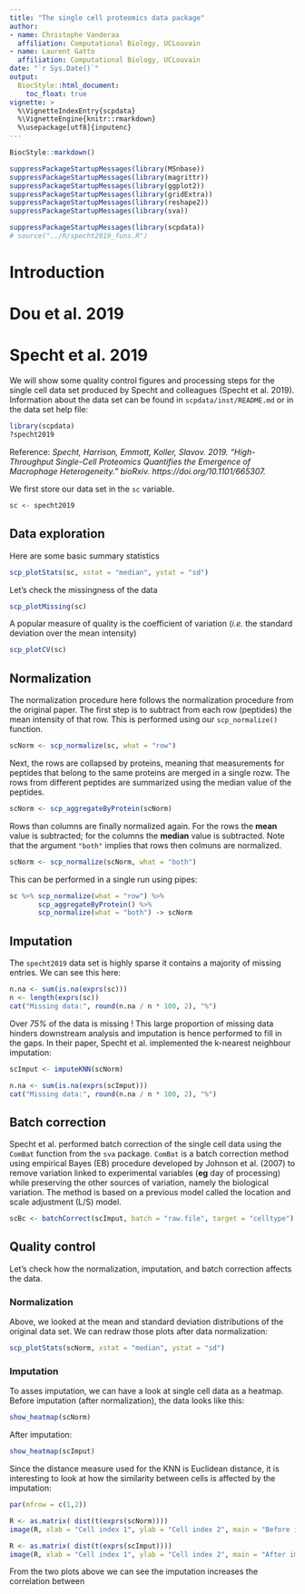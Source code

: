 ```yaml
--- 
title: "The single cell proteomics data package"
author:
- name: Christophe Vanderaa
  affiliation: Computational Biology, UCLouvain
- name: Laurent Gatto
  affiliation: Computational Biology, UCLouvain
date: "`r Sys.Date()`"
output:
  BiocStyle::html_document:
    toc_float: true
vignette: >
  %\VignetteIndexEntry{scpdata}
  %\VignetteEngine{knitr::rmarkdown}
  %\usepackage[utf8]{inputenc}
---
```


```r
BiocStyle::markdown()
```

```r
suppressPackageStartupMessages(library(MSnbase))
suppressPackageStartupMessages(library(magrittr))
suppressPackageStartupMessages(library(ggplot2))
suppressPackageStartupMessages(library(gridExtra))
suppressPackageStartupMessages(library(reshape2))
suppressPackageStartupMessages(library(sva))

suppressPackageStartupMessages(library(scpdata))
# source("../R/specht2019_funs.R")
```

# Introduction 



# Dou et al. 2019 




# Specht et al. 2019

We will show some quality control figures and processing steps for the single cell data set produced by Specht and colleagues (Specht et al. 2019). Information about the data set can be found in `scpdata/inst/README.md` or in the data set help file: 

```r
library(scpdata)
?specht2019
```

Reference: *Specht, Harrison, Emmott, Koller, Slavov. 2019. “High-Throughput Single-Cell Proteomics Quantifies the Emergence of Macrophage Heterogeneity.” bioRxiv. https://doi.org/10.1101/665307.*

We first store our data set in the `sc` variable. 

```r
sc <- specht2019
```


## Data exploration

Here are some basic summary statistics 

```r
scp_plotStats(sc, xstat = "median", ystat = "sd")
``` 

Let's check the missingness of the data 

```r
scp_plotMissing(sc)
```

A popular measure of quality is the coefficient of variation (*i.e.* the standard deviation over the mean intensity)

```r
scp_plotCV(sc)
```




## Normalization 

The normalization procedure here follows the normalization procedure from the original paper. The first step is to subtract from each row (peptides) the mean intensity of that row. This is performed using our `scp_normalize()` function.

```r
scNorm <- scp_normalize(sc, what = "row")
```

Next, the rows are collapsed by proteins, meaning that measurements for peptides that belong to the same proteins are merged in a single rozw. The rows from different peptides are summarized using the median value of the peptides.

```r
scNorm <- scp_aggregateByProtein(scNorm)
```

Rows than columns are finally normalized again. For the rows the **mean** value is subtracted; for the columns the **median** value is subtracted. Note that the argument `"both"` implies that rows then colmuns are normalized.

```r
scNorm <- scp_normalize(scNorm, what = "both")
```

This can be performed in a single run using pipes:
```r
sc %>% scp_normalize(what = "row") %>%
       scp_aggregateByProtein() %>%
       scp_normalize(what = "both") -> scNorm
```


## Imputation 

The `specht2019` data set is highly sparse it contains a majority of missing
entries. We can see this here:

```r
n.na <- sum(is.na(exprs(sc)))
n <- length(exprs(sc))
cat("Missing data:", round(n.na / n * 100, 2), "%")
```

Over *75%* of the data is missing ! This large proportion of missing data hinders downstream analysis and imputation is hence performed to fill in the gaps. In their paper, Specht et al. implemented the k-nearest neighbour imputation:

```r
scImput <- imputeKNN(scNorm)
```

```r
n.na <- sum(is.na(exprs(scImput)))
cat("Missing data:", round(n.na / n * 100, 2), "%")
```

## Batch correction

Specht et al. performed batch correction of the single cell data using the `ComBat` function from the `sva` package. `ComBat` is a batch correction method using empirical Bayes (EB) procedure developed by Johnson et al. (2007) to remove variation linked to experimental variables (**eg** day of processing) while preserving the other sources of variation, namely the biological variation. The method is based on a previous model called the location and scale adjustment (L/S) model.

```r
scBc <- batchCorrect(scImput, batch = "raw.file", target = "celltype")
```


## Quality control

Let's check how the normalization, imputation, and batch correction affects the data. 

### Normalization

Above, we looked at the mean and standard deviation distributions of the original data set. We can redraw those plots after data normalization:

```r
scp_plotStats(scNorm, xstat = "median", ystat = "sd")
```

### Imputation

To asses imputation, we can have a look at single cell data as a heatmap. 
Before imputation (after normalization), the data looks like this:

```r
show_heatmap(scNorm)
```

After imputation:

```r
show_heatmap(scImput)
```

Since the distance measure used for the KNN is Euclidean distance, it is interesting to look at how the similarity between cells is affected by the imputation:

```r
par(mfrow = c(1,2))

R <- as.matrix( dist(t(exprs(scNorm))))
image(R, xlab = "Cell index 1", ylab = "Cell index 2", main = "Before imputation")

R <- as.matrix( dist(t(exprs(scImput))))
image(R, xlab = "Cell index 1", ylab = "Cell index 2", main = "After imputation")
```

From the two plots above we can see the imputation increases the correlation between 



